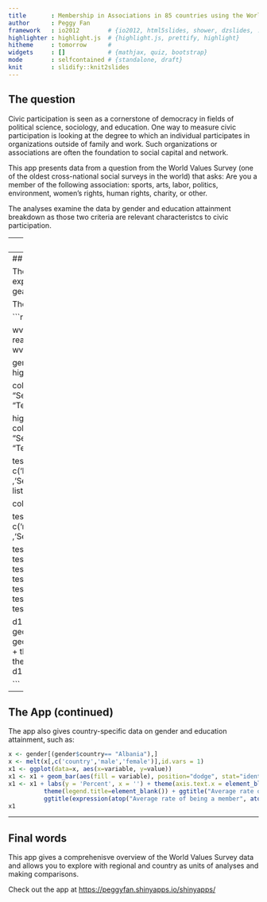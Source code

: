 ```yaml
---
title       : Membership in Associations in 85 countries using the World Values Survey, 1981-2007
author      : Peggy Fan
framework   : io2012        # {io2012, html5slides, shower, dzslides, ...}
highlighter : highlight.js  # {highlight.js, prettify, highlight}
hitheme     : tomorrow      # 
widgets     : []            # {mathjax, quiz, bootstrap}
mode        : selfcontained # {standalone, draft}
knit        : slidify::knit2slides
---
```


## The question

Civic participation is seen as a cornerstone of democracy in fields of political science, sociology, and education. One way to measure civic participation is looking at the degree to which an individual participates in organizations outside of family and work. Such organizations or associations are often the foundation to social capital and network. 

This app presents data from a question from the World Values Survey (one of the oldest cross-national social surveys in the world) that asks: Are you a member of the following association: sports, arts, labor, politics, environment, women's rights, human rights, charity, or other.

The analyses examine the data by gender and education attainment breakdown as those two criteria are relevant characteristcs to civic participation.

---
## The data

The raw data from World Values Survey was cleaned and the variables of interest, gender and educational attainment, were extracted along with some country-level information. The data is further aggregated to the country level for this exercise. However, with a dataset like this:

```r
wvs_c <- read.csv("/Users/peggyfan/Downloads/R_data/Developing_data_products/wvs_c")
wvs_c <- wvs_c[, -1]
wvs_c <- wvs_c[1:2, ]
wvs_c 
````

It is difficult to observe the trends in terms of regions, gender, and education.

---
## The App

The app gives graphical and tabular representations of the data to faciliate data exploration.
It provides the descriptive analyses of associational membership on geagraphy, gender, and education attainment. 

The app gives regional averages by categories, such as this:

```r
library(rworldmap)
library(plyr)
library(reshape)
library(ggplot2)

wvs_c <- read.csv("/Users/peggyfan/Downloads/R_data/Developing_data_products/wvs_c")
wvs_c <- wvs_c[, -1]

gender <- wvs_c[,c(2, 4:6)]
highested <- wvs_c[,c(2, 4, 12:17)]
highested_data <- highested[complete.cases(highested),]

colnames(highested_data) <- c("region", "country", "Primary", "Secondary.incomplete", "Secondary.vocational","Secondary.preparatory", "Tertiary.incomplete", "Tertiary")

highested_data <- highested[complete.cases(highested),]
colnames(highested_data) <- c("region", "country", "Primary", "Secondary.incomplete", "Secondary.vocational",
                         "Secondary.preparatory", "Tertiary.incomplete", "Tertiary")

test3<- aggregate(highested_data[, c('Primary','Secondary.incomplete','Secondary.vocational'
                                     ,'Secondary.preparatory','Tertiary.incomplete','Tertiary')],  
                  by = list(as.character(highested_data$region)), function(x) c(mean=mean(x)))

colnames(test3)[1] <- "region"

test3 <- melt(test3[, c('region','Primary','Secondary.incomplete','Secondary.vocational'
                        ,'Secondary.preparatory','Tertiary.incomplete','Tertiary')], id.vars = 1)

test3$region[test3$region=="region1"] <- "North America & Western Europe" 
test3$region[test3$region=="region2"] <- "Central Europe"
test3$region[test3$region=="region3"] <- "Asia" 
test3$region[test3$region=="region4"] <- "Latin American & Caribbean"
test3$region[test3$region=="region5"] <- "Sub-Saharan Africa" 
test3$region[test3$region=="region6"] <- "Middle East & North Africa" 
test3$region[test3$region=="region7"] <- "Oceania" 

d1 <- ggplot(data=test3, aes(x=variable, y=value)) 
d1 <- d1 + geom_line(aes(group=region, color=region)) 
d1 <- d1 + geom_point(aes(color=region, shape=region)) 
d1 <- d1 + labs(y = 'Percent', x = '') + theme(axis.text.x = element_blank()) + ylim(0, 1) +
          theme(legend.title=element_blank()) + ggtitle("Average rate of being a member")
d1

```

--- 
## The App (continued)
The app also gives country-specific data on gender and education attainment, such as:

```r
x <- gender[(gender$country== "Albania"),]
x <- melt(x[,c('country','male','female')],id.vars = 1)
x1 <- ggplot(data=x, aes(x=variable, y=value)) 
x1 <- x1 + geom_bar(aes(fill = variable), position="dodge", stat="identity")  
x1 <- x1 + labs(y = 'Percent', x = '') + theme(axis.text.x = element_blank()) + ylim(0, 1) +
          theme(legend.title=element_blank()) + ggtitle("Average rate of being a member") + 
          ggtitle(expression(atop("Average rate of being a member", atop("Albania"), "")))
x1

```

---

## Final words

This app gives a comprehenisve overview of the World Values Survey data and allows you to explore
with regional and country as units of analyses and making comparisons.

Check out the app at <https://peggyfan.shinyapps.io/shinyapps/>

